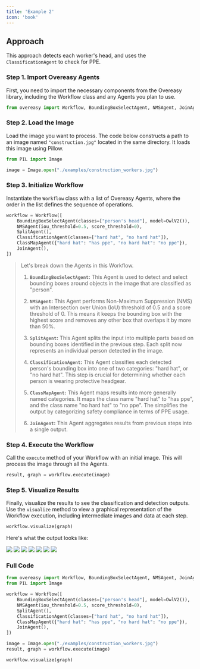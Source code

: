 ```yaml
---
title: 'Example 2'
icon: 'book'
---
```


## Approach

This approach detects each worker's head, and uses the `ClassificationAgent` to check for PPE.

### **Step 1. Import Overeasy Agents**

First, you need to import the necessary components from the Overeasy library, including the Workflow class and any Agents you plan to use. 

```python example_2.py
from overeasy import Workflow, BoundingBoxSelectAgent, NMSAgent, JoinAgent, SplitAgent, OwlV2, ClassificationAgent, ClassMapAgent
```

### **Step 2. Load the Image**

Load the image you want to process. The code below constructs a path to an image named `"construction.jpg"` located in the same directory. It loads this image using Pillow.

```python example_2.py
from PIL import Image

image = Image.open("./examples/construction_workers.jpg")
```

### **Step 3. Initialize Workflow**

Instantiate the `Workflow` class with a list of Overeasy Agents, where the order in the list defines the sequence of operations.

```python example_2.py
workflow = Workflow([
    BoundingBoxSelectAgent(classes=["person's head"], model=OwlV2()),
    NMSAgent(iou_threshold=0.5, score_threshold=0),
    SplitAgent(),
    ClassificationAgent(classes=["hard hat", "no hard hat"]),
    ClassMapAgent({"hard hat": "has ppe", "no hard hat": "no ppe"}),
    JoinAgent(),
])
```

> Let's break down the Agents in this Workflow.
> 
> 1. **`BoundingBoxSelectAgent`:** This Agent is used to detect and select bounding boxes around objects in the image that are classified as "person".
> 
> 2. **`NMSAgent`:** This Agent performs Non-Maximum Suppression (NMS) with an Intersection over Union (IoU) threshold of 0.5 and a score threshold of 0. This means it keeps the bounding box with the highest score and removes any other box that overlaps it by more than 50%.
> 
> 3. **`SplitAgent`:** This Agent splits the input into multiple parts based on bounding boxes identified in the previous step. Each split now represents an individual person detected in the image.
> 
> 4. **`ClassificationAgent`:** This Agent classifies each detected person's bounding box into one of two categories: "hard hat", or "no hard hat". This step is crucial for determining whether each person is wearing protective headgear.
> 
> 5. **`ClassMapAgent`:** This Agent maps results into more generally named categories. It maps the class name "hard hat" to "has ppe", and the class name "no hard hat" to "no ppe". The simplifies the output by categorizing safety compliance in terms of PPE usage.
> 
> 6. **`JoinAgent`:** This Agent aggregates results from previous steps into a single output.

### **Step 4. Execute the Workflow**

Call the `execute` method of your Workflow with an initial image. This will process the image through all the Agents.

```python example_2.py
result, graph = workflow.execute(image)
```

### **Step 5. Visualize Results**

Finally, visualize the results to see the classification and detection outputs. Use the `visualize` method to view a graphical representation of the Workflow execution, including intermediate images and data at each step.

```python example_2.py
workflow.visualize(graph)
```

Here's what the output looks like:


<AccordionGroup>
  <Accordion title="Step 1: Input Image">
    <Frame>
    <img src="/examples/ex-1-images/step1.png" />
    </Frame>
  </Accordion>

  <Accordion title="Step 2: BoundingBoxSelectAgent">
    <Frame>
    <img src="/examples/ex-1-images/step2.png" />
    </Frame>
  </Accordion>

  <Accordion title="Step 3: NMSAgent">
    <Frame>
    <img src="/examples/ex-1-images/step3.png" />
    </Frame>
  </Accordion>

  <Accordion title="Step 4: SplitAgent">
    <Frame>
    <img src="/examples/ex-1-images/step4.png" />
    </Frame>
  </Accordion>

  <Accordion title="Step 5: ClassificationAgent">
    <Frame>
    <img src="/examples/ex-1-images/step5.png" />
    </Frame>
  </Accordion>

  <Accordion title="Step 6: ClassMapAgent">
    <Frame>
    <img src="/examples/ex-1-images/step6.png" />
    </Frame>
  </Accordion>

  <Accordion title="Step 7: JoinAgent">
    <Frame>
    <img src="/examples/ex-1-images/step7.png" />
    </Frame>
  </Accordion>

</AccordionGroup>

### Full Code

```python example_2.py
from overeasy import Workflow, BoundingBoxSelectAgent, NMSAgent, JoinAgent, SplitAgent, OwlV2, ClassificationAgent, ClassMapAgent
from PIL import Image

workflow = Workflow([
    BoundingBoxSelectAgent(classes=["person's head"], model=OwlV2()),
    NMSAgent(iou_threshold=0.5, score_threshold=0),
    SplitAgent(),
    ClassificationAgent(classes=["hard hat", "no hard hat"]),
    ClassMapAgent({"hard hat": "has ppe", "no hard hat": "no ppe"}),
    JoinAgent(),
])

image = Image.open("./examples/construction_workers.jpg")
result, graph = workflow.execute(image)

workflow.visualize(graph)
```
